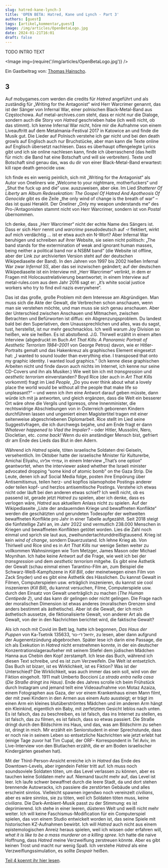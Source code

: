 ```yaml
---
slug: hatred-kane-lynch-3
title: 'OPEN BETA: Hatred, Kane und Lynch - Part 3'
authors: [guest]
tags: [artikel,kommentar,guest]
image: /img/articles/OpenBetaLogo.jpg
date: 2024-01-21T16:01
draft: false
---
```



TODO INTRO TEXT

<Image img={require('/img/articles/OpenBetaLogo.jpg')} />

<!--truncate-->

Ein Gastbeitrag von: [Thomas Hainscho](https://th-web.at/).

## 3

Auf mobygames.com werden die credits für _Hatred_ angeführt und als zuständig für „Writing for the Antagonist“ wird Herr Warcrimer genannt, das ist der Sänger von Infernal War, einer polnischen Black-Metal-Band aus Częstochowa. Auf metal-archives.com steht, dass er nicht nur die Dialoge, sondern auch die Story von _Hatred_ geschrieben habe (ich weiß nicht, ob das stimmt). Ich kenne Infernal War nicht, höre mir die Aufnahme von einem Liveauftritt auf dem Metalmania-Festival 2017 in Katowice an und finde die Musik gut. Die Lieder auf Polnisch verstehe ich gar nicht und bei den death growls auf Englisch auch nur Bruchstücke, aber man kann die Texte online auf Englisch übersetzt nachlesen. Dass es überhaupt offengelegte Lyrics gibt und ich sie online nachlesen kann, finde ich überraschend (das heißt für mich: die Band hat eine Botschaft und will sie verbreiten). Texte und Botschaft sind genau das, was du dir von einer Black-Metal-Band erwartest: kill rape death genocide usw.



Ich finde es ein wenig peinlich, sich mit „Writing for the Antagonist“ als Autor von Oneliners wie „Welcome to your nightmare, motherfuckers“ und „Shut the fuck up and die“ usw. auszuweisen, aber oke. Im Lied _Shatterer Of Liberty_ am Album _Redesekration: The Gospel Of Hatred And Apotheosis Of Genocide_ gibt es die Zeile „the only wind of change is the breath of war“ – das ist quasi Heraklit. Der Oneliner „Only my weapon understands me“ des Pro-/Antagonisten stammt nicht von Herr Warcrimer, sondern ist von _Postal_ übernommen.



Ich denke, dass „Herr Warcrimer“ nicht der echte Name des Sängers ist. Dass er sich _Herr_ nennt und _warcrime_ pseudodeutsch auf _-r_ flektiert, wirkt auf mich verdächtig … ist er etwa auch ein N-Wort? Aber Infernal War beruhigen und schreiben auf ihrer Website, sie seien nicht politisch: „The band stands for the extermination of weak and ignorant human masses, being neither a political band nor a NSBM band“ (die Website ist offline, aber der Link zur archivierten Version steht auf der deutschen Wikipediaseite der Band). In den Jahren von 1997 bis 2002 hießen Infernal War zwar _Infernal SS_, aber das sei inzwischen geändert; auf der deutschen Wikipediaseite ist ein Interview mit „Herr Warcrimer“ verlinkt, in dem er Fragen mit Holocaustrelativierung beantwortet; in einem Interview auf metal-rules.com aus dem Jahr 2016 sagt er: „it’s white social justice workers who try to find evil nazis everywhere“.



Das ist das große, große Problem mit dem Interesse am Abgründigen. Man muss sich die Akte der Gewalt, die Verbrechen schon anschauen, wenn man sie verstehen möchte, und man muss sie sich genau anschauen. Aber der Unterschied zwischen Anschauen und Mitmachen, zwischen Betrachten und Befürworten ist diffus: ein Abgrenzungsproblem. Du landest bald bei den Superlativen, dem Unaussprechlichen und alles, was du sagst, tust, herstellst, ist nur mehr geschmacklos. Ich weiß warum Joy Division so heißen, wie sie heißen. Es ist abstoßend. J.G. Thirwell erzählt in einem alten Interview (abgedruckt im Buch _Art That Kills: A Panoramic Portrait of Aesthetic Terrorism 1984–2001_ von George Petros) davon, wie er Hitler-Portraits gemalt und das Hakenkreuz als graphisches Element eingesetzt hat: „I wanted to sound louder than everything else. I transposed that onto my graphic identity. I wanted loud graphics.“ (Ich kenne diese graphischen Arbeiten nicht und finde davon auch nichts im Internet, ich kenne nur seine CD-Covers und ihn als Musiker.) Wie weit bin ich mit _transgression_ und _aesthetic terrorism_ einverstanden? Boyd Rice (der auch in _Art That Kills_ vorkommt) fragt im Lied _People_, „Do you ever think about what a lovely place the world would be without all the people that make life so unpleasant?“ – und wenn ich ihm eine Antwort darauf geben müsste, dann würde ich mit ja antworten, und gleich ergänzen, dass die Welt ein besserer Ort wäre ohne die Vergils und Igoresos, ohne Innenminister, die rechtswidrige Abschiebungen von in Österreich geborenen Kindern durchführen lassen und ungeniert einen Magistertitel tragen mit einer seitenweise abgeschriebenen Diplomarbeit. Rice stellt im Lied seine Suggestivfragen, die ich durchwegs bejahe, und am Ende fragt er dann _Whatever happened to Vlad the Impaler?_ – oder Hitler, Mussolini, Nero, Diocletian, etc. _come back!_ Wenn du ein anständiger Mensch bist, gefriert dir am Ende des Lieds das Blut in den Adern.



Während ich _Hatred_ spiele, töten israelische Soldaten drei Geiseln, versehentlich. Im Oktober hatte der israelische Minister für Kulturerbe, Amichai Eliyahu, עמיחי אליהו, in einem Interview „That’s one option“ geantwortet, when the interviewer asked whether the Israeli minister advocated dropping “some kind of atomic bomb” on the Gaza Strip. Die Leute, denen ich auf Social Media folge, posten ihre Empörung über Antisemitismus, teilen herz- und kopflos islamophobe Postings anderer oder teilen kopf- und herzlos antisemitische Postings. Verstehe ich etwas nicht oder läuft bei den anderen etwas schief? Ich weiß nicht, ob es passend ist, gerade jetzt _Hatred_ zu spielen, aber ich denke, dass es verlogen wäre, _Hatred_ aus aktuellem Anlass nicht zu spielen. Auf der Wikipediaseite „Liste der andauernden Kriege und bewaffneten Konflikte“ werden die geschätzten und gerundeten Todesopfer der weltweiten bewaffneten Konflikte pro Jahr in einer Tabelle aufgezählt. Seit 2018 steigt die fünfstellige Zahl an, im Jahr 2022 sind vermutlich 238.000 Menschen in Kriegen und bewaffneten Konflikten getötet worden. Lies die Zahl noch einmal und sprich sie laut aus, zweihundertachtunddreißigtausend. Krieg ist kein _wind of change_, sondern Dauerzustand. Ich lehne Krieg ab. Von Thirlwell und Rice sind es in _Art That Kills_ nur wenige Seiten weiter zu vollkommen Wahnsinnigen wie Tom Metzger, James Mason oder Michael Moynihan. Ich habe keine Antwort auf die Frage, wie weit ich bei der _transgression_ und dem _aesthetic terrorism_ mitgehe. Es gibt eine Ästhetik der Gewalt (schau einmal einen Tarantino-Film an, zum Beispiel die Schwarz-Weiß-Kampfszene in _Kill Bill_, oder meinetwegen einen Film von Zack Snyder) und es gibt eine Ästhetik des Hässlichen. Du kannst Gewalt in Filmen, Computerspielen usw. erträglich inszenieren, du kannst sie cool inszenieren (_Kill Bill_), du kannst versuchen, Filme, Computerspiele usw. durch den Einsatz von Gewalt unerträglich zu machen (_The Human Centipede 2_), und das kann dir gelingen oder nicht gelingen. Die Frage nach der moralischen Dimension ist etwas anderes (moralischen Grenzen sind anders bestimmt als ästhetische). Aber ist die Gewalt, der ich mich ästhetisch aussetze, die fiktionalisierte Gewalt, von anderer Art als die Gewalt, von der in den Nachrichten berichtet wird, die faktische Gewalt?



Als ich noch mit Covid im Bett lag, hatte ich begonnen, _Das Haus der Puppen_ von Ka-Tsetnik 135633, יחיאל די-נור, zu lesen, aber dann aufgrund der Augenentzündung abgebrochen. Später lese ich darin eine Passage, die ich als Exekution in _Hatred_ nicht ernstnehmen konnte, in der ein deutscher Konzentrationslageraufseher mit seinem Stiefel dem jüdischen Mädchen Hanna aus Chebin den Kopf zerstampft. Ich lese das Buch, während ich diesen Text schreibe, und es ist zum Verzweifeln. Die Welt ist entsetzlich. Das Buch ist bizarr, ist es Wirklichkeit, ist es Fiktion? Was ist der Unterschied? Die Wirklichkeit, was auch immer das sein soll, wird von der Fiktion eingeholt. 1911 malt Umberto Boccioni _La strada entra nella casa_ (_Die Straße dringt ins Haus)_. Ende des Jahres scrolle ich beim Frühstück durch Instagram und jemand teilt eine Videoaufnahme von Motaz Azaiza, einem Fotographen aus Gaza, der vor einem Krankenhaus einen Mann filmt, der mit zwei Kindern in den Armen aus einem Auto aussteigt; er trägt im einen Arm ein kleines blutüberströmtes Mädchen und im anderen Arm hängt ein Kleinkind, eigentlich ein Baby, mit zerfetztem Gesicht leblos nach unten. Es ist falsch, das zu beschreiben, es ist falsch, das ins Internet zu stellen, es ist falsch, das zu filmen, es ist falsch, dass so etwas passiert. Die Straße dringt durch den Bildschirm ins Haus, und das, was am Bildschirm zu sehen ist, dringt in mich. Mir erzählt ein Seniorstudent in einer Sprechstunde, dass er noch nie in seinem Leben so entsetzliche Nachrichten wie jetzt erlebt hat (einige Tage zuvor hat Tim Cupal, der ORF- Korrespondent in Tel Aviv, im Live-Interview von den Blutlachen erzählt, die er am Boden israelischer Kindergärten gesehen hat).



Mit der Third-Person-Ansicht erreiche ich in _Hatred_ das Ende des Downtown-Levels, aber irgendein Fehler tritt auf. Ich muss noch soundsoviele Soldaten töten, um das Level verlassen zu können, aber es tauchen keine Soldaten mehr auf. Niemand taucht mehr auf, das Level ist leer. Ich laufe schwer bewaffnet durch die leere Stadt, da und dort stehen brennende Autowracks, ich passiere die zerstörten Gebäude und alles erscheint sinnlos. Vielleicht spawnen irgendwo noch vereinzelt _civilians_, aber es wäre sinnlos, sie zu töten, weil ich Soldaten töten muss, keine _civilians_. Die Dark-Ambient-Musik passt zu der Stimmung: es ist deprimierend. Ich stehe in einer leeren, düsteren Welt und weiß nicht mehr weiter. Ich will keine Faschismus-Modification für ein Computerspiel spielen, das von einem Studio entwickelt worden ist, das seine Spiele mit historischen KZ-Aufnahmen bewirbt. Ich will _Hatred_ auch nicht aus einem epistemologischen Anreiz heraus spielen, weil ich wissen oder erfahren will, _what it is like to be a mass murderer on a killing spree_. Ich hatte die naive Hoffnung, dass _Hatred_ meine Verzweiflung zerstreuen könnte. Aber es gibt keinen Trost und macht nur wenig Spaß. Ich verstehe _Hatred_ als eine Verzweiflungssimulation, es sollte _Despair_ heißen.

[Teil 4 koennt ihr hier lesen](2024-01-21-hatred-kane-lynch-4.mdx).

